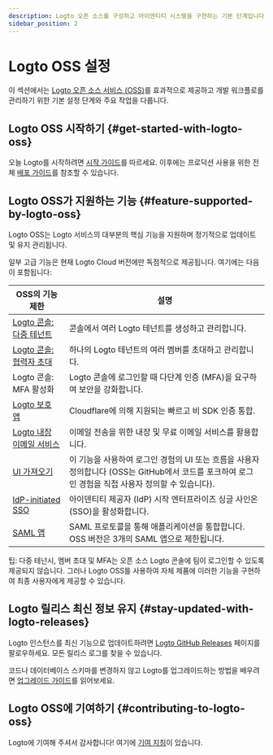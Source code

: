 ```yaml
---
description: Logto 오픈 소스를 구성하고 아이덴티티 시스템을 구현하는 기본 단계입니다.
sidebar_position: 2
---
```


# Logto OSS 설정

이 섹션에서는 [Logto 오픈 소스 서비스 (OSS)](https://github.com/logto-io/logto)를 효과적으로 제공하고 개발 워크플로를 관리하기 위한 기본 설정 단계와 주요 작업을 다룹니다.

## Logto OSS 시작하기 \{#get-started-with-logto-oss}

오늘 Logto를 시작하려면 [시작 가이드](/logto-oss/get-started-with-oss/)를 따르세요. 이후에는 프로덕션 사용을 위한 전체 [배포 가이드](/logto-oss/deployment-and-configuration)를 참조할 수 있습니다.

## Logto OSS가 지원하는 기능 \{#feature-supported-by-logto-oss}

Logto OSS는 Logto 서비스의 대부분의 핵심 기능을 지원하며 정기적으로 업데이트 및 유지 관리됩니다.

일부 고급 기능은 현재 Logto Cloud 버전에만 독점적으로 제공됩니다. 여기에는 다음이 포함됩니다:

| OSS의 기능 제한                                                                      | 설명                                                                                                                                               |
| ----------------------------------------------------------------------------------- | -------------------------------------------------------------------------------------------------------------------------------------------------- |
| [Logto 콘솔: 다중 테넌트](/logto-cloud/tenant-settings)                             | 콘솔에서 여러 Logto 테넌트를 생성하고 관리합니다.                                                                                                  |
| [Logto 콘솔: 협력자 초대](/logto-cloud/tenant-member-management)                    | 하나의 Logto 테넌트의 여러 멤버를 초대하고 관리합니다.                                                                                             |
| Logto 콘솔: MFA 활성화                                                              | Logto 콘솔에 로그인할 때 다단계 인증 (MFA)을 요구하여 보안을 강화합니다.                                                                            |
| [Logto 보호 앱](/integrate-logto/protected-app)                                     | Cloudflare에 의해 지원되는 빠르고 비 SDK 인증 통합.                                                                                                |
| [Logto 내장 이메일 서비스](/connectors/email-connectors/built-in-email-service)     | 이메일 전송을 위한 내장 및 무료 이메일 서비스를 활용합니다.                                                                                        |
| [UI 가져오기](/customization/bring-your-ui)                                         | 이 기능을 사용하여 로그인 경험의 UI 또는 흐름을 사용자 정의합니다 (OSS는 GitHub에서 코드를 포크하여 로그인 경험을 직접 사용자 정의할 수 있습니다). |
| [IdP-initiated SSO](/end-user-flows/enterprise-sso/idp-initiated-sso)               | 아이덴티티 제공자 (IdP) 시작 엔터프라이즈 싱글 사인온 (SSO)을 활성화합니다.                                                                         |
| [SAML 앱](/integrate-logto/saml-app)                                                | SAML 프로토콜을 통해 애플리케이션을 통합합니다. OSS 버전은 3개의 SAML 앱으로 제한됩니다.                                                            |

팁: 다중 테넌시, 멤버 초대 및 MFA는 오픈 소스 Logto 콘솔에 팀이 로그인할 수 있도록 제공되지 않습니다. 그러나 Logto OSS를 사용하여 자체 제품에 이러한 기능을 구현하여 최종 사용자에게 제공할 수 있습니다.

## Logto 릴리스 최신 정보 유지 \{#stay-updated-with-logto-releases}

Logto 인스턴스를 최신 기능으로 업데이트하려면 [Logto GitHub Releases](https://github.com/logto-io/logto/releases) 페이지를 팔로우하세요. 모든 릴리스 로그를 찾을 수 있습니다.

코드나 데이터베이스 스키마를 변경하지 않고 Logto를 업그레이드하는 방법을 배우려면 [업그레이드 가이드](/logto-oss/upgrading-oss-version)를 읽어보세요.

## Logto OSS에 기여하기 \{#contributing-to-logto-oss}

Logto에 기여해 주셔서 감사합니다! 여기에 [기여 지침](/logto-oss/contribution)이 있습니다.
